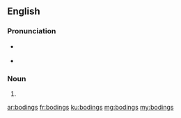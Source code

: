 ==English==

===Pronunciation===
* {{a|RP}} {{IPA|/ˈbəʊdɪŋz/|lang=en}}
* {{a|GenAm}} {{IPA|/ˈboʊdɪŋz/|lang=en}}

===Noun===
{{head|en|noun plural form}}

# {{plural of|boding|lang=en}}

[[ar:bodings]]
[[fr:bodings]]
[[ku:bodings]]
[[mg:bodings]]
[[my:bodings]]